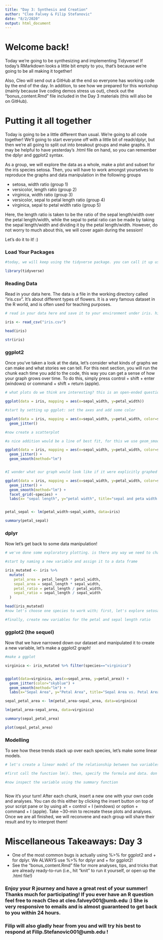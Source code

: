```yaml
---
title: "Day 3: Synthesis and Creation"
author: "Cleo Falvey & Filip Stefanovic"
date: "8/2/2020"
output: html_document
---
```


# Welcome back!

Today we're going to be synthesizing and implementing Tidyverse! If today's RMarkdown looks a little bit empty to you, that's because we're going to be all making it together!

Also, Cleo will send out a GitHub at the end so everyone has working code by the end of the day. In addition, to see how we prepared for this workshop (mainly because live coding demos stress us out), check out the "bonus_content.Rmd" file included in the Day 3 materials (this will also be on GitHub).

# Putting it all together

Today is going to be a little different than usual. We're going to all code together! We'll going to start everyone off with a little bit of readr/dplyr, but then we're all going to split out into breakout groups and make graphs. It may be helpful to have yesterday's .html file on hand, so you can remember the dplyr and ggplot2 syntax.

As a group, we will explore the data as a whole, make a plot and subset for the iris species setosa. Then, you will have to work amongst yourselves to reproduce the graphs and data manipulation in the following groups

- setosa, width ratio                           (group 1)
- versicolor, length ratio                      (group 2)
- virginica, width ratio                        (group 3)
- versicolor, sepal to petal length ratio       (group 4)
- virginica, sepal to petal width ratio         (group 5)

Here, the length ratio is taken to be the ratio of the sepal length/width over the petal length/width, while the sepal to petal ratio can be made by taking the sepal length/width and dividing it by the petal length/width. However, do not worry to much about this, we will cover again during the session!

Let's do it to it! :)


### Load Your Packages

```r
#today, we will keep using the tidyverse package. you can call it up using the library() function.

library(tidyverse)

```


### Reading Data

Read in your data here. The data is a file in the working directory called "iris.csv". It's about different types of flowers. It is a very famous dataset in the R world, and is often used for teaching purposes.

```r
# read in your data here and save it to your environment under iris. hint: use read_csv().

iris <- read_csv("iris.csv")

head(iris)

str(iris)

```

### ggplot2

Once you've taken a look at the data, let's consider what kinds of graphs we can make and what stories we can tell. For this next section, you will run the chunk each time you add to the code, this way you can get a sense of how your graph grows over time. To do this, simply press control + shift + enter (windows) or command + shift + return (apple). 

```r
# what plots do we think are interesting? this is an open-ended question; there is no right answer! however, always think about the data story we want to tell. To start, lets see if there is any relationship between petal width and sepal width. 

ggplot(data = iris, mapping = aes(x=sepal_width, y=petal_width))

#start by setting up ggplot: set the axes and add some color

ggplot(data = iris, mapping = aes(x=sepal_width, y=petal_width, color=species)) +
  geom_jitter()

#now create a scatterplot 

#a nice addition would be a line of best fit, for this we use geom_smooth(method = "lm")

ggplot(data = iris, mapping = aes(x=sepal_width, y=petal_width, color=species)) +
  geom_jitter() +
  geom_smooth(method="lm")


#I wonder what our graph would look like if it were explicitly graphed by species... We achieve this by the addition of a facet_wrap(~species). 

ggplot(data = iris, mapping = aes(x=sepal_width, y=petal_width, color=species)) +
  geom_jitter() +
  geom_smooth(method="lm") +
  facet_grid(~species) +
  labs(x= "sepal length", y="petal width", title="sepal and peta width of iris species")


petal_sepal <- lm(petal_width~sepal_width, data=iris)

summary(petal_sepal)

```


### dplyr

Now let's get back to some data manipulation!

```r
# we've done some exploratory plotting. is there any way we need to change the shape or mutate our data files? what could be interesting?

#start by naming a new variable and assign it to a data frame

iris_mutated <- iris %>%
  mutate(
    petal_area = petal_length * petal_width,
    sepal_area = sepal_length * sepal_width,
    petal_ratio = petal_length / petal_width,
    sepal_ratio = sepal_length / sepal_width
  )

head(iris_mutated)
#now let's choose one species to work with; first, let's explore setosa

#finally, create new variables for the petal and sepal length ratio


```

### ggplot2 (the sequel)

Now that we have narrowed down our dataset and manipulated it to create a new variable, let's make a ggplot2 graph!

```r
#make a ggplot

virginica <- iris_mutated %>% filter(species=="virginica")


ggplot(data=virginica, aes(x=sepal_area, y=petal_area)) +
  geom_jitter(color="skyblue") +
  geom_smooth(method="lm") +
  labs(x="Sepal Area", y="Petal Area", title="Sepal Area vs. Petal Area for Iris virginica")

sepal_petal_area <- lm(petal_area~sepal_area, data=virginica)

lm(petal_area~sepal_area, data=virginica)

summary(sepal_petal_area)

plot(sepal_petal_area)
```


### Modelling

To see how these trends stack up over each species, let's make some linear models. 

```r
# let's create a linear model of the relationship between two variables we think are interesting.

#first call the function lm(). then, specify the formula and data. don't forget to assign it to a variable!

#now inspect the variable using the summary function



```


Now it's your turn! After each chunk, insert a new one with your own code and analyses. You can do this either by clicking the insert button on top of your script pane or by using alt + control + I (windows) or option + command + I (apple). Take ~30-min to recreate these plots and analyses. Once we are all finished, we will reconvene and each group will share their result and try to interpret them!


# Miscellaneous Takeaways: Day 3

- One of the most common bugs is actually using %>% for ggplot2 and + for dplyr. We ALWAYS use %>% for dplyr and + for ggplot2!
- See the "bonus_content.Rmd" file for more analyses, tips, and tricks that are already ready-to-run (i.e., hit "knit" to run it yourself, or open up the .html file!)

### Enjoy your R journey and have a great rest of your summer! Thanks much for participating! If you ever have an R question feel free to reach Cleo at cleo.falvey001@umb.edu :) She is very responsive to emails and is almost guaranteed to get back to you within 24 hours.

### Filip will also gladly hear from you and will try his best to respond at Filip.Stefanovic001@umb.edu !